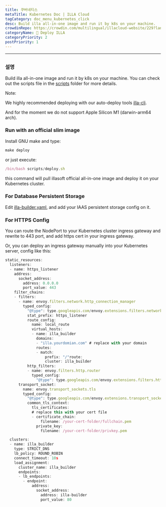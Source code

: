 ```yaml
---
title: 쿠버네티스
metaTitle: Kubernetes Doc | ILLA Cloud
tagCategory: doc_menu_kubernetes_click
desc: Build illa all-in-one image and run it by k8s on your machine.
crowdinRepo: https://crowdin.com/multilingual/illacloud-website/229?languages=en&filter=basic&value=0
categoryName: 👷 Deploy ILLA
categoryPriority: 2
postPriority: 1
---
```


* * *

## <h2 hidden>Kubernetes</h2>

### 설명

Build illa all-in-one image and run it by k8s on your machine. You can check out the scripts file in the [scripts](https://github.com/illacloud/deploy-illa-manually/blob/main/kubernetes/scripts) folder for more details.

Note:

We highly recommended deploying with our auto-deploy tools [illa-cli](https://github.com/illacloud/illa).

And for the moment we do not support Apple Silicon M1 (darwin-arm64 arch).

### Run with an official slim image

Install GNU make and type:

```jsx
make deploy
```

or just execute:

```jsx
/bin/bash scripts/deploy.sh
```

this command will pull illasoft official all-in-one image and deploy it on your Kubernetes cluster.

### For Database Persistent Storage

Edit [illa-builder.yaml](https://github.com/illacloud/deploy-illa-manually/blob/main/kubernetes/illa-builder.yaml), and add your IAAS persistent storage config on it.

### For HTTPS Config

You can route the NodePort to your Kubernetes cluster ingress gateway and rewrite to 443 port, and add https cert in your ingress gateway.

Or, you can deploy an ingress gateway manually into your Kubernetes server, config like this:

```jsx
static_resources:
  listeners:
  - name: https_listener
    address:
      socket_address:
        address: 0.0.0.0
        port_value: 443
    filter_chains:
    - filters:
      - name: envoy.filters.network.http_connection_manager
        typed_config:
          "@type": type.googleapis.com/envoy.extensions.filters.network.http_connection_manager.v3.HttpConnectionManager
          stat_prefix: https_listener
          route_config:
            name: local_route
            virtual_hosts:
            - name: illa_builder
              domains:
              - "illa.yourdomian.com" # replace with your domain
              routes:
              - match:
                  prefix: "/"route:
                  cluster: illa_builder
          http_filters:
          - name: envoy.filters.http.router
            typed_config:
              "@type": type.googleapis.com/envoy.extensions.filters.http.router.v3.Router
      transport_socket:
        name: envoy.transport_sockets.tls
        typed_config:
          "@type": type.googleapis.com/envoy.extensions.transport_sockets.tls.v3.DownstreamTlsContext
          common_tls_context:
            tls_certificates:
            # replace this with your cert file
            - certificate_chain:
                filename: /your-cert-folder/fullchain.pem
              private_key:
                filename: /your-cert-folder/privkey.pem

  clusters:
  - name: illa_builder
    type: STRICT_DNS
    lb_policy: ROUND_ROBIN
    connect_timeout: 10s
    load_assignment:
      cluster_name: illa_builder
      endpoints:
      - lb_endpoints:
        - endpoint:
            address:
              socket_address:
                address: illa-builder
                port_value: 80
```
